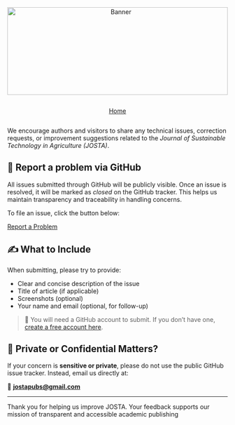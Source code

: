 ```{=html}
<div style="text-align: center; margin-bottom: 1em;">
  <img src="websitecover.webp"
       alt="Banner"
       style="width: 100%; max-height: 200px; object-fit: cover;">
</div>
```

<link rel="stylesheet" href="https://cdn.jsdelivr.net/npm/bootstrap-icons/font/bootstrap-icons.css" />

<!-- Horizontal Button Group -->

::: {style="display: flex; flex-wrap: wrap; gap: 1em; justify-content: center; margin-top: 1em;"}
<a href="index.qmd" class="btn btn-outline-secondary"> <i  class="bi bi-house"></i> Home </a>
:::

::: {.callout-info title="Encountered a Problem or Have a Suggestion?"}
We encourage authors and visitors to share any technical issues, correction requests, or improvement suggestions related to the *Journal of Sustainable Technology in Agriculture (JOSTA)*.
:::

## 📩 Report a problem via GitHub {.unnumbered}

All issues submitted through GitHub will be publicly visible. Once an issue is resolved, it will be marked as *closed* on the GitHub tracker. This helps us maintain transparency and traceability in handling concerns.

To file an issue, click the button below:

::: {style="margin: 1em 0;"}
<a href="https://github.com/STATOBERRYPAPAYA/JOSTAPUBS/issues/new" class="btn btn-outline-danger"> <i class="bi bi-exclamation-triangle-fill"></i> Report a Problem </a>
:::

## ✍️ What to Include {.unnumbered}

When submitting, please try to provide:

-   Clear and concise description of the issue
-   Title of article (if applicable)
-   Screenshots (optional)
-   Your name and email (optional, for follow-up)

> 🧾 You will need a GitHub account to submit. If you don’t have one, [create a free account here](https://github.com/join).

## 🔐 Private or Confidential Matters? {.unnumbered}

If your concern is **sensitive or private**, please do not use the public GitHub issue tracker. Instead, email us directly at:

📧 [**jostapubs\@gmail.com**](mailto:jostapubs@gmail.com)

------------------------------------------------------------------------

Thank you for helping us improve JOSTA. Your feedback supports our mission of transparent and accessible academic publishing

###  {.unnumbered}
